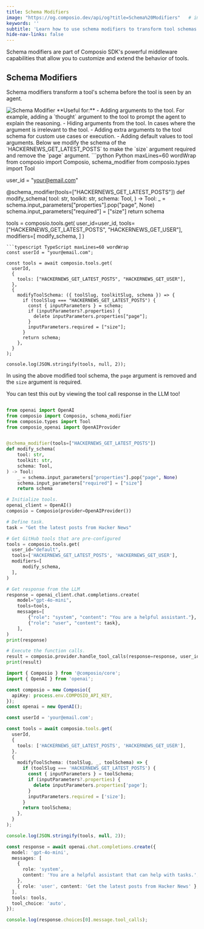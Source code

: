 ```yaml
---
title: Schema Modifiers
image: "https://og.composio.dev/api/og?title=Schema%20Modifiers"   # image for socials
keywords: ''
subtitle: 'Learn how to use schema modifiers to transform tool schemas before they are seen by agents.'
hide-nav-links: false
---
```


Schema modifiers are part of Composio SDK's powerful middleware capabilities that allow you to customize and extend the behavior of tools.

## Schema Modifiers

Schema modifiers transform a tool's schema before the tool is seen by an agent.

<Frame>
  <img src="../../../assets/images/schema-modifier.png" alt="Schema Modifier" />
</Frame>
**Useful for:** 
- Adding arguments to the tool. For example, adding a `thought` argument to the tool to prompt the agent to explain the reasoning.
- Hiding arguments from the tool. In cases where the argument is irrelevant to the tool.
- Adding extra arguments to the tool schema for custom use cases or execution.
- Adding default values to tool arguments.

<Note>
  Below we modify the schema of the `HACKERNEWS_GET_LATEST_POSTS` to make the `size` argument
  required and remove the `page` argument.
</Note>

<CodeGroup>
```python Python maxLines=60  wordWrap
from composio import Composio, schema_modifier
from composio.types import Tool

user_id = "your@email.com"

@schema_modifier(tools=["HACKERNEWS_GET_LATEST_POSTS"])
def modify_schema(
    tool: str,
    toolkit: str,
    schema: Tool,
) -> Tool:
    _ = schema.input_parameters["properties"].pop("page", None)
    schema.input_parameters["required"] = ["size"]
    return schema

tools = composio.tools.get(
    user_id=user_id,
    tools=["HACKERNEWS_GET_LATEST_POSTS", "HACKERNEWS_GET_USER"],
    modifiers=[
        modify_schema,
    ]
)
```
```typescript TypeScript maxLines=60 wordWrap
const userId = "your@email.com";

const tools = await composio.tools.get(
  userId,
  {
    tools: ["HACKERNEWS_GET_LATEST_POSTS", "HACKERNEWS_GET_USER"],
  },
  {
    modifyToolSchema: ({ toolSlug, toolkitSlug, schema }) => {
      if (toolSlug === "HACKERNEWS_GET_LATEST_POSTS") {
        const { inputParameters } = schema;
        if (inputParameters?.properties) {
          delete inputParameters.properties["page"];
        }
        inputParameters.required = ["size"];
      }
      return schema;
    },
  }
);

console.log(JSON.stringify(tools, null, 2));

```

</CodeGroup>

In using the above modified tool schema, the `page` argument is removed and the `size` argument is required.

You can test this out by viewing the tool call response in the LLM too!

<Accordion title="Schema modified tool call">
<CodeGroup>

```python Python maxLines=60 wordWrap

from openai import OpenAI
from composio import Composio, schema_modifier
from composio.types import Tool
from composio_openai import OpenAIProvider


@schema_modifier(tools=["HACKERNEWS_GET_LATEST_POSTS"])
def modify_schema(
    tool: str,
    toolkit: str,
    schema: Tool,
) -> Tool:
    _ = schema.input_parameters["properties"].pop("page", None)
    schema.input_parameters["required"] = ["size"]
    return schema

# Initialize tools.
openai_client = OpenAI()
composio = Composio(provider=OpenAIProvider())

# Define task.
task = "Get the latest posts from Hacker News"

# Get GitHub tools that are pre-configured
tools = composio.tools.get(
  user_id="default",
  tools=['HACKERNEWS_GET_LATEST_POSTS', 'HACKERNEWS_GET_USER'],
  modifiers=[
      modify_schema,
  ],
)

# Get response from the LLM
response = openai_client.chat.completions.create(
    model="gpt-4o-mini",
    tools=tools,
    messages=[
        {"role": "system", "content": "You are a helpful assistant."},
        {"role": "user", "content": task},
    ],
)
print(response)

# Execute the function calls.
result = composio.provider.handle_tool_calls(response=response, user_id="default")
print(result)
```

```typescript TypeScript maxLines=60 wordWrap
import { Composio } from '@composio/core';
import { OpenAI } from 'openai';

const composio = new Composio({
  apiKey: process.env.COMPOSIO_API_KEY,
});
const openai = new OpenAI();

const userId = 'your@email.com';

const tools = await composio.tools.get(
  userId,
  {
    tools: ['HACKERNEWS_GET_LATEST_POSTS', 'HACKERNEWS_GET_USER'],
  },
  {
    modifyToolSchema: (toolSlug, _, toolSchema) => {
      if (toolSlug === 'HACKERNEWS_GET_LATEST_POSTS') {
        const { inputParameters } = toolSchema;
        if (inputParameters?.properties) {
          delete inputParameters.properties['page'];
        }
        inputParameters.required = ['size'];
      }
      return toolSchema;
    },
  }
);

console.log(JSON.stringify(tools, null, 2));

const response = await openai.chat.completions.create({
  model: 'gpt-4o-mini',
  messages: [
    {
      role: 'system',
      content: 'You are a helpful assistant that can help with tasks.',
    },
    { role: 'user', content: 'Get the latest posts from Hacker News' },
  ],
  tools: tools,
  tool_choice: 'auto',
});

console.log(response.choices[0].message.tool_calls);
```

</CodeGroup>
</Accordion>
